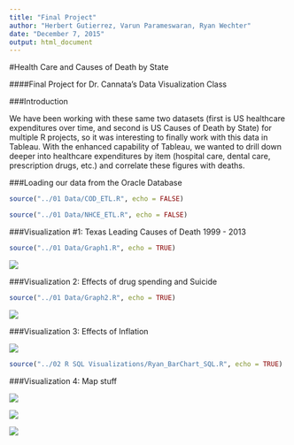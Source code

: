 ```yaml
---
title: "Final Project"
author: "Herbert Gutierrez, Varun Parameswaran, Ryan Wechter"
date: "December 7, 2015"
output: html_document
---
```


#Health Care and Causes of Death by State

####Final Project for Dr. Cannata's Data Visualization Class

###Introduction

We have been working with these same two datasets (first is US healthcare expenditures over time, and second is US Causes of Death by State) for multiple R projects, so it was interesting to finally work with this data in Tableau. With the enhanced capability of Tableau, we wanted to drill down deeper into healthcare expenditures by item (hospital care, dental care, prescription drugs, etc.) and correlate these figures with deaths.

###Loading our data from the Oracle Database
```r
source("../01 Data/COD_ETL.R", echo = FALSE)
```

```r
source("../01 Data/NHCE_ETL.R", echo = FALSE)
```



###Visualization #1: Texas Leading Causes of Death 1999 - 2013

```r
source("../01 Data/Graph1.R", echo = TRUE)
```

![](./LeadingCOD.png)




###Visualization 2: Effects of drug spending and Suicide


```r
source("../01 Data/Graph2.R", echo = TRUE)
```

![](./drugsandsuicide.png)





###Visualization 3: Effects of Inflation

![](./inflation.png)

```r
source("../02 R SQL Visualizations/Ryan_BarChart_SQL.R", echo = TRUE)
```


###Visualization 4: Map stuff

![](./kpi.png)


![](./bargraph.png)


![](./map.png)


